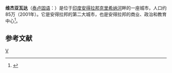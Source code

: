 '''维杰亚瓦达'''（[[泰卢固语|泰卢固语]]：'''{{lang|te|విజయవాడ}}'''）是位于[[印度|印度]][[安得拉邦|安得拉邦]][[克里希纳河|克里希纳河]]畔的一座城市，人口约85万（2001年）。它是安得拉邦的第二大城市，也是安得拉邦的商业、政治和教育中心<ref name="vijayawadapolice.ap.gov.in">{{Cite web|url=http://vijayawadapolice.ap.gov.in/?page_id=9766|title=About Vijayawada – VijayawadaPolice|language=en-US|access-date=17 April 2020|archive-date=2022-01-26|archive-url=https://web.archive.org/web/20220126084000/http://vijayawadapolice.ap.gov.in/?page_id=9766|dead-url=no}}</ref>。
==参考文献==
{{reflist}}

{{coord|display=title}}
{{India-geo-stub}}
{{Authority control}}
[[Category:印度城市|V]]